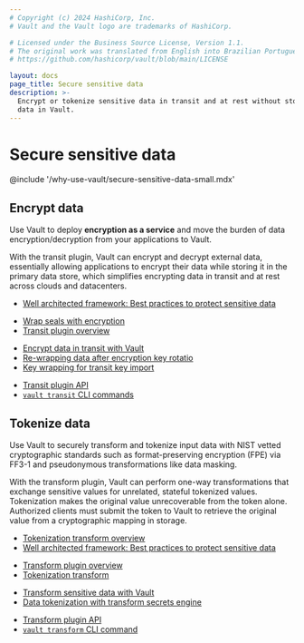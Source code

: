 ```yaml
---
# Copyright (c) 2024 HashiCorp, Inc.
# Vault and the Vault logo are trademarks of HashiCorp.

# Licensed under the Business Source License, Version 1.1.
# The original work was translated from English into Brazilian Portuguese.
# https://github.com/hashicorp/vault/blob/main/LICENSE

layout: docs
page_title: Secure sensitive data
description: >-
  Encrypt or tokenize sensitive data in transit and at rest without storing the
  data in Vault.
---
```


# Secure sensitive data

@include '/why-use-vault/secure-sensitive-data-small.mdx'


## Encrypt data

Use Vault to deploy **encryption as a service** and move the burden of data
encryption/decryption from your applications to Vault.

With the transit plugin, Vault can encrypt and decrypt external data,
essentially allowing applications to encrypt their data while storing it in the
primary data store, which simplifies encrypting data in transit and at rest
across clouds and datacenters.


<Tabs>
<Tab heading="Key concepts + Overviews" group="overviews">

- [Well architected framework: Best practices to protect sensitive data](/well-architected-framework/security/security-sensitive-data)

</Tab>
<Tab heading="Guides" group="guides">

- [Wrap seals with encryption](/vault/docs/enterprise/sealwrap)
- [Transit plugin overview](/vault/docs/secrets/transit)

</Tab>
<Tab heading="Tutorials" group="tutorials">

- [Encrypt data in transit with Vault](/vault/tutorials/encryption-as-a-service/eaas-transit)
- [Re-wrapping data after encryption key rotatio](/vault/tutorials/encryption-as-a-service/eaas-transit-rewrap)
- [Key wrapping for transit key import](/vault/docs/secrets/transit/key-wrapping-guide)

</Tab>
<Tab heading="References" group="reference">

- [Transit plugin API](/vault/api-docs/secret/transit)
- [`vault transit` CLI commands](/vault/docs/commands/transit)

</Tab>
</Tabs>


## Tokenize data

Use Vault to securely transform and tokenize input data with NIST vetted
cryptographic standards such as format-preserving encryption (FPE) via FF3-1 and
pseudonymous transformations like data masking.

With the transform plugin, Vault can perform one-way transformations that
exchange sensitive values for unrelated, stateful tokenized values. Tokenization
makes the original value unrecoverable from the token alone. Authorized clients
must submit the token to Vault to retrieve the original value from a
cryptographic mapping in storage.

<Tabs>
<Tab heading="Key concepts + Overviews" group="overviews">

- [Tokenization transform overview](/vault/docs/secrets/transform/tokenization)
- [Well architected framework: Best practices to protect sensitive data](/well-architected-framework/security/security-sensitive-data)

</Tab>
<Tab heading="Guides" group="guides">

- [Transform plugin overview](/vault/docs/secrets/transform)
- [Tokenization transform](/vault/docs/secrets/transform/tokenization)

</Tab>
<Tab heading="Tutorials" group="tutorials">

- [Transform sensitive data with Vault](/vault/tutorials/encryption-as-a-service/transform)
- [Data tokenization with transform secrets engine](/vault/tutorials/encryption-as-a-service/tokenization)

</Tab>
<Tab heading="References" group="reference">

- [Transform plugin API](/vault/api-docs/secret/transform)
- [`vault transform` CLI command](/vault/docs/commands/transform)

</Tab>
</Tabs>
